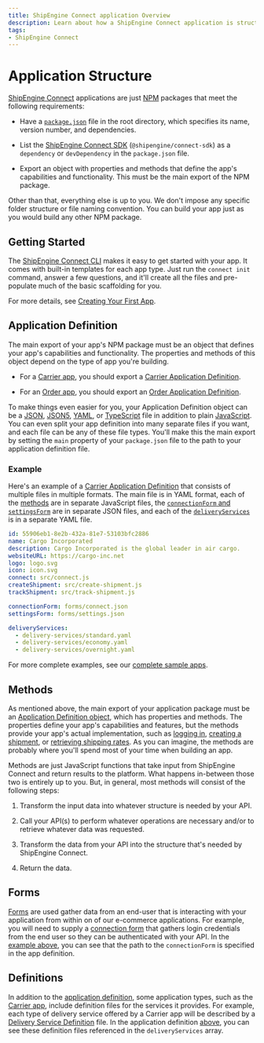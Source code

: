 ```yaml
---
title: ShipEngine Connect application Overview
description: Learn about how a ShipEngine Connect application is structured.
tags:
- ShipEngine Connect
---
```




Application Structure
==================
[ShipEngine Connect](./index.mdx) applications are just [NPM](https://www.npmjs.com/) packages that meet the following requirements:

* Have a [`package.json`](https://docs.npmjs.com/creating-a-package-json-file) file in the root directory, which specifies its name, version number, and dependencies.

* List the [ShipEngine Connect SDK](https://www.npmjs.com/package/@shipengine/connect-sdk) (`@shipengine/connect-sdk`) as a `dependency` or `devDependency` in the `package.json` file.

* Export an object with properties and methods that define the app's capabilities and functionality. This must be the main export of the NPM package.

Other than that, everything else is up to you. We don't impose any specific folder structure or file naming convention. You can build your app just as you would build any other NPM package.



Getting Started
---------------------
The [ShipEngine Connect CLI](cli.mdx) makes it easy to get started with your app. It comes with built-in templates for each app type.
Just run the `connect init` command, answer a few questions, and it'll create all the files and pre-populate much of the basic scaffolding for you.

For more details, see [Creating Your First App](create-first-app.mdx).


<Section>
  <Left>

Application Definition
---------------------
The main export of your app's NPM package must be an object that defines your app's capabilities and functionality.  The properties and methods of this object depend on the type of app you're building.

- For a [Carrier app](carrier-app/index.mdx), you should export a [Carrier Application Definition](reference/carrier.mdx).

- For an [Order app](order-app/index.mdx), you should export an [Order Application Definition](reference/order.mdx).

To make things even easier for you, your Application Definition object can be a [JSON](https://www.w3schools.com/js/js_json_intro.asp), [JSON5](https://json5.org/), [YAML](https://en.wikipedia.org/wiki/YAML), or [TypeScript](https://www.typescriptlang.org/) file in addition
to plain [JavaScript](https://developer.mozilla.org/en-US/docs/Web/JavaScript). You can even split your app definition into many separate files if you want, and each file can be any of these file types.
You'll make this the main export by setting the `main` property of your `package.json` file to the path to your application definition file.

  </Left>
  <Right>

### Example
Here's an example of a [Carrier Application Definition](reference/carrier.mdx) that consists of multiple files in multiple formats.  The main file is in YAML format,
each of the [methods](#methods) are in separate JavaScript files, the [`connectionForm` and `settingsForm`](#forms) are in separate JSON files, and each of the [`deliveryServices`](#definitions) is in a separate YAML file.

```yaml
id: 55906eb1-8e2b-432a-81e7-53103bfc2886
name: Cargo Incorporated
description: Cargo Incorporated is the global leader in air cargo.
websiteURL: https://cargo-inc.net
logo: logo.svg
icon: icon.svg
connect: src/connect.js
createShipment: src/create-shipment.js
trackShipment: src/track-shipment.js

connectionForm: forms/connect.json
settingsForm: forms/settings.json

deliveryServices:
  - delivery-services/standard.yaml
  - delivery-services/economy.yaml
  - delivery-services/overnight.yaml
```

For more complete examples, see our [complete sample apps](https://github.com/ShipEngine/shipengine-integration-platform-sample-apps).

  </Right>
</Section>


Methods
---------------------
As mentioned above, the main export of your application package must be an [Application Definition object](#application-definition), which has properties and methods.  The properties define your app's capabilities and features, but the methods provide your app's actual implementation, such as [logging in](reference/methods/connect.mdx), [creating a shipment](reference/methods/create-shipment.mdx), or [retrieving shipping rates](reference/methods/rate-shipment.mdx).
As you can imagine, the methods are probably where you'll spend most of your time when building an app.

Methods are just JavaScript functions that take input from ShipEngine Connect and return results to the platform.  What happens in-between those two is entirely up to you.  But, in general, most methods will consist of the following steps:

1) Transform the input data into whatever structure is needed by your API.

2) Call your API(s) to perform whatever operations are necessary and/or to retrieve whatever data was requested.

3) Transform the data from your API into the structure that's needed by ShipEngine Connect.

4) Return the data.

Forms
---------------------
[Forms](./reference/forms.mdx) are used gather data from an end-user that is interacting with your application from within on of our e-commerce applications.
For example, you will need to supply a [connection form](./reference/forms.mdx#connection-form-examples) that gathers login credentials
from the end user so they can be authenticated with your API. In the [example above](#example), you can see that the
path to the `connectionForm` is specified in the app definition.

Definitions
-------------------------
In addition to the [application definition](#application-definition), some application types, such as the [Carrier app](carrier-app/index.mdx), include definition files for the services it provides. For example, each type of delivery service
offered by a Carrier app will be described by a [Delivery Service Definition](./reference/delivery-service.mdx) file. In the application definition
[above](#example), you can see these definition files referenced in the `deliveryServices` array.

<Pager
  prev="index.mdx" prevTitle="Getting Started"
  next="tools/index.mdx" nextTitle="Recommended Tools"
/>
